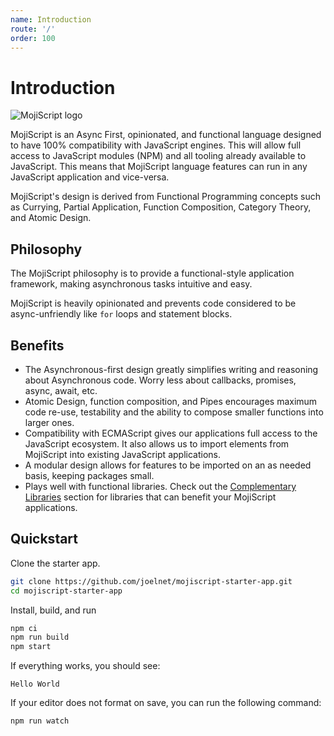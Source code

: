 ```yaml
---
name: Introduction
route: '/'
order: 100
---
```


# Introduction

![MojiScript logo](https://raw.githubusercontent.com/joelnet/MojiScript/master/media/MS_logo_64.png)

MojiScript is an Async First, opinionated, and functional language designed to have 100% compatibility with JavaScript engines. This will allow full access to JavaScript modules (NPM) and all tooling already available to JavaScript. This means that MojiScript language features can run in any JavaScript application and vice-versa.

MojiScript's design is derived from Functional Programming concepts such as Currying, Partial Application, Function Composition, Category Theory, and Atomic Design.

## Philosophy

The MojiScript philosophy is to provide a functional-style application framework, making asynchronous tasks intuitive and easy.

MojiScript is heavily opinionated and prevents code considered to be async-unfriendly like `for` loops and statement blocks.

## Benefits

- The Asynchronous-first design greatly simplifies writing and reasoning about Asynchronous code. Worry less about callbacks, promises, async, await, etc.
- Atomic Design, function composition, and Pipes encourages maximum code re-use, testability and the ability to compose smaller functions into larger ones.
- Compatibility with ECMAScript gives our applications full access to the JavaScript ecosystem. It also allows us to import elements from MojiScript into existing JavaScript applications.
- A modular design allows for features to be imported on an as needed basis, keeping packages small.
- Plays well with functional libraries. Check out the [Complementary Libraries](#complementary-libraries) section for libraries that can benefit your MojiScript applications.

## Quickstart

Clone the starter app.

```bash
git clone https://github.com/joelnet/mojiscript-starter-app.git
cd mojiscript-starter-app
```

Install, build, and run

```bash
npm ci
npm run build
npm start
```

If everything works, you should see:

```
Hello World
```

If your editor does not format on save, you can run the following command:

```bash
npm run watch
```

